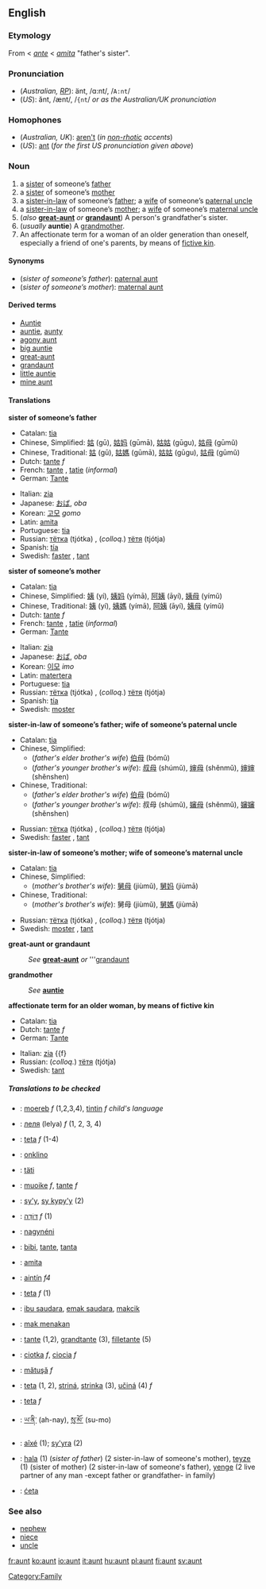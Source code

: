 ==English==

===Etymology===
From {{ME.}} < {{OF.}} ''[[ante]]'' < {{L.}} ''[[amita]]'' "father's sister".

===Pronunciation===
*(''Australian, [[RP]]''): änt, /ɑ:nt/, /<tt>A:nt</tt>/
*(''US''): ănt, /ænt/, /<tt>{nt</tt>/ ''or as the Australian/UK pronunciation''

===Homophones===
*(''Australian, UK''): [[aren't]] (''in [[non-rhotic]] accents'')
*(''US''): [[ant]] (''for the first US pronunciation given above'')

===Noun===
{{en-noun-reg}}

#a [[sister]] of someone’s [[father]]
#a [[sister]] of someone’s [[mother]]
#a [[sister-in-law]] of someone’s [[father]]; a [[wife]] of someone’s [[paternal uncle]]
#a [[sister-in-law]] of someone’s [[mother]]; a [[wife]] of someone’s [[maternal uncle]]
#(''also'' '''[[great-aunt]]''' ''or'' '''[[grandaunt]]''') A person's grandfather's sister.
#(''usually'' '''auntie''') A [[grandmother]].
#An affectionate term for a woman of an older generation than oneself, especially a friend of one's parents, by means of [[fictive kin]].

====Synonyms====
*(''sister of someone’s father''): [[paternal aunt]]
*(''sister of someone’s mother''): [[maternal aunt]]

====Derived terms====
*[[Auntie]]<!--nickname of the BBC-->
*[[auntie]], [[aunty]]
*[[agony aunt]]
*[[big auntie]] 
*[[great-aunt]]
*[[grandaunt]]
*[[little auntie]]
*[[mine aunt]]<!--#{{vulgar}} (''cant'') Mine aunt; a bawd or procuress: a title of eminence for the senior dells, who serve for instructresses, midwives, &c. for the [[dell]]s.-->

====Translations====
'''sister of someone’s father'''
{{top}}
*Catalan: [[tia]] {{f}}
*Chinese, Simplified: [[姑]] (gū), [[姑妈]] (gūmā), [[姑姑]] (gūgu), [[姑母]] (gūmǔ)
*Chinese, Traditional: [[姑]] (gū), [[姑媽]] (gūmā), [[姑姑]] (gūgu), [[姑母]] (gūmǔ)
*Dutch: [[tante]] ''f''
*French: [[tante]] {{f}}, [[tatie]] {{f}} (''informal'')
*German: [[Tante]] {{f}}
{{mid}}
*Italian: [[zia]] {{f}}
*Japanese: [[おば]], ''oba''
*Korean: [[고모]] ''gomo'' 
*Latin: [[amita]]
*Portuguese: [[tia]] {{f}}
*Russian: [[тётка]] (tjótka) {{f}}, (''colloq.'') [[тётя]] (tjótja) {{f}}
*Spanish: [[tía]] {{f}}
*Swedish: [[faster]] {{c}}, [[tant]] {{c}}
{{bottom}}

'''sister of someone’s mother'''
{{top}}
*Catalan: [[tia]] {{f}}
*Chinese, Simplified: [[姨]] (yí), [[姨妈]] (yímā), [[阿姨]] (āyí), [[姨母]] (yímǔ)
*Chinese, Traditional: [[姨]] (yí), [[姨媽]] (yímā), [[阿姨]] (āyí), [[姨母]] (yímǔ)
*Dutch: [[tante]] ''f''
*French: [[tante]] {{f}}, [[tatie]] {{f}} (''informal'')
*German: [[Tante]] {{f}}
{{mid}}
*Italian: [[zia]] {{f}}
*Japanese: [[おば]], ''oba''
*Korean: [[이모]] ''imo''
*Latin: [[matertera]]
*Portuguese: [[tia]] {{f}}
*Russian: [[тётка]] (tjótka) {{f}}, (''colloq.'') [[тётя]] (tjótja) {{f}}
*Spanish: [[tía]] {{f}}
*Swedish: [[moster]] {{c}}
{{bottom}}

'''sister-in-law of someone’s father; wife of someone’s paternal uncle'''
{{top}}
*Catalan: [[tia]] {{f}}
*Chinese, Simplified:
**(''father's elder brother's wife'') [[伯母]] (bómǔ)
**(''father's younger brother's wife''): [[叔母]] (shúmǔ), [[婶母]] (shěnmǔ), [[婶婶]] (shěnshen)
*Chinese, Traditional:
**(''father's elder brother's wife'') [[伯母]] (bómǔ)
**(''father's younger brother's wife''): 叔母 (shúmǔ), [[嬸母]] (shěnmǔ), [[嬸嬸]] (shěnshen)
{{mid}}
*Russian: [[тётка]] (tjótka) {{f}}, (''colloq.'') [[тётя]] (tjótja) {{f}}
*Swedish: [[faster]] {{c}}, [[tant]] {{c}}
{{bottom}}

'''sister-in-law of someone’s mother; wife of someone’s maternal uncle'''
{{top}}
*Catalan: [[tia]] {{f}}
*Chinese, Simplified:
**(''mother's brother's wife''): [[舅母]] (jiùmǔ), [[舅妈]] (jiùmā)
*Chinese, Traditional:
**(''mother's brother's wife''): 舅母 (jiùmǔ), [[舅媽]] (jiùmā)
{{mid}}
*Russian: [[тётка]] (tjótka) {{f}}, (''colloq.'') [[тётя]] (tjótja) {{f}}
*Swedish: [[moster]] {{c}}, [[tant]] {{c}}
{{bottom}}

'''great-aunt or grandaunt'''
:''See'' '''[[great-aunt]]''' ''or'' '''[[grandaunt]]

'''grandmother'''
:''See'' '''[[auntie]]'''

'''affectionate term for an older woman, by means of fictive kin'''
{{top}}
*Catalan: [[tia]] {{f}}
*Dutch: [[tante]] ''f''
*German: [[Tante]] {{f}}
{{mid}}
*Italian: [[zia]] {{f}
*Russian: (''colloq.'') [[тётя]] (tjótja) {{f}}
*Swedish: [[tant]] {{c}}
{{bottom}}

=====Translations to be checked=====
<!--Remove this section once all of the translations below have been moved into the tables above.-->
{{checktrans}}
*{{ttbc|Breton}}: [[moereb]] ''f'' (1,2,3,4), [[tintin]] ''f'' ''child's language''
*{{ttbc|Bulgarian}}: [[леля]] (lelya) ''f'' (1, 2, 3, 4)
*{{ttbc|Czech}}: [[teta]] ''f'' (1-4)
*{{ttbc|Esperanto}}: [[onklino]]
*{{ttbc|Finnish}}: [[täti]]
*{{ttbc|Frisian}}: [[muoike]] ''f'', [[tante]] ''f''
*{{ttbc|Guaraní}}: [[sy'y]], [[sy kypy'y]] (2)
*{{ttbc|Hebrew}}: [[דודה|דּוֹדָה]] ''f'' (1)
*{{ttbc|Hungarian}}: [[nagynéni]]
*{{ttbc|Indonesian}}: [[bibi]], [[tante]], [[tanta]]
*{{ttbc|Interlingua}}: [[amita]]
*{{ttbc|Irish}}: [[aintín]] ''f4''
*{{ttbc|Lithuanian}}: [[teta]] ''f'' (1)
*{{ttbc|Malay}}: [[ibu saudara]], [[emak saudara]], [[makcik]]
*{{ttbc|Malay, Northern}}: [[mak menakan]]
*{{ttbc|Norwegian}}: [[tante#Norwegian|tante]] {{f}} (1,2), [[grandtante]] (3), [[filletante]] (5)
*{{ttbc|Polish}}: [[ciotka]] ''f'', [[ciocia]] ''f''
*{{ttbc|Romanian}}: [[mătuşă]] ''f''
*{{ttbc|Slovak}}: [[teta]] (1, 2), [[striná]], [[strinka]] (3), [[učiná]] (4)  ''f''
*{{ttbc|Slovene}}: [[teta]] ''f''
*{{ttbc|Tibetan}}: [[ཡ་ནི་]] (ah-nay), [[སུ་མོ་]] (su-mo)
*{{ttbc|Tupinambá}}: [[aîxé]] (1); [[sy'yra]] (2)
*{{ttbc|Turkish}}: [[hala]] (1) (''sister of father'') (2 sister-in-law of someone's mother), [[teyze]] (1) (sister of mother) (2  sister-in-law of someone's father), [[yenge]] (2 live partner of any man -except father or grandfather- in family)
*{{ttbc|Upper Sorbian}}: [[ćeta]]

===See also===
*[[nephew]]
*[[niece]]
*[[uncle]]

[[Category:Family]]

[[fr:aunt]]
[[ko:aunt]]
[[io:aunt]]
[[it:aunt]]
[[hu:aunt]]
[[pl:aunt]]
[[fi:aunt]]
[[sv:aunt]]